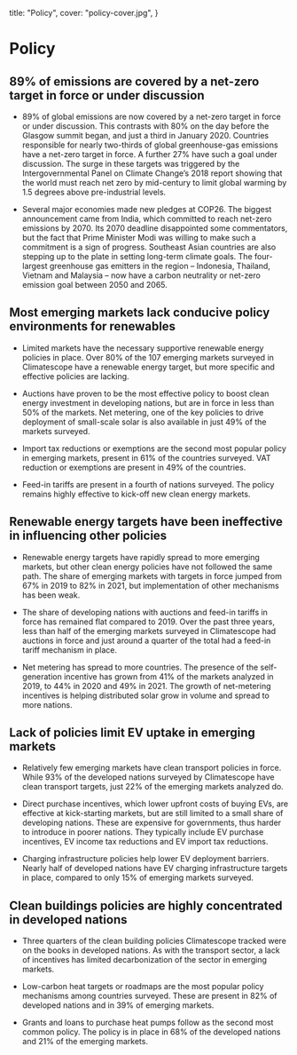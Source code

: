 
  title: "Policy",
  cover: "policy-cover.jpg",
}


# Policy

## 89% of emissions are covered by a net-zero target in force or under discussion

* 89% of global emissions are now covered by a net-zero target in force or under discussion. This contrasts with 80% on the day before the Glasgow summit began, and just a third in January 2020. Countries responsible for nearly two-thirds of global greenhouse-gas emissions have a net-zero target in force. A further 27% have such a goal under discussion. The surge in these targets was triggered by the Intergovernmental Panel on Climate Change’s 2018 report showing that the world must reach net zero by mid-century to limit global warming by 1.5 degrees above pre-industrial levels.

* Several major economies made new pledges at COP26. The biggest announcement came from India, which committed to reach net-zero emissions by 2070. Its 2070 deadline disappointed some commentators, but the fact that Prime Minister Modi was willing to make such a commitment is a sign of progress. Southeast Asian countries are also stepping up to the plate in setting long-term climate goals. The four-largest greenhouse gas emitters in the region – Indonesia, Thailand, Vietnam and Malaysia – now have a carbon neutrality or net-zero emission goal between 2050 and 2065.

## Most emerging markets lack conducive policy environments for renewables

* Limited markets have the necessary supportive renewable energy policies in place. Over 80% of the 107 emerging markets surveyed in Climatescope have a renewable energy target, but more specific and effective policies are lacking.

* Auctions have proven to be the most effective policy to boost clean energy investment in developing nations, but are in force in less than 50% of the markets. Net metering, one of the key policies to drive deployment of small-scale solar is also available in just 49% of the markets surveyed.

* Import tax reductions or exemptions are the second most popular policy in emerging markets, present in 61% of the countries surveyed. VAT reduction or exemptions are present in 49% of the countries.

* Feed-in tariffs are present in a fourth of nations surveyed. The policy remains highly effective to kick-off new clean energy markets.

## Renewable energy targets have been ineffective in influencing other policies

* Renewable energy targets have rapidly spread to more emerging markets, but other clean energy policies have not followed the same path. The share of emerging markets with targets in force jumped from 67% in 2019 to 82% in 2021, but implementation of other mechanisms has been weak.

* The share of developing nations with auctions and feed-in tariffs in force has remained flat compared to 2019. Over the past three years, less than half of the emerging markets surveyed in Climatescope had auctions in force and just around a quarter of the total had a feed-in tariff mechanism in place.

* Net metering has spread to more countries. The presence of the self-generation incentive has grown from 41% of the markets analyzed in 2019, to 44% in 2020 and 49% in 2021. The growth of net-metering incentives is helping distributed solar grow in volume and spread to more nations.

## Lack of policies limit EV uptake in emerging markets

* Relatively few emerging markets have clean transport policies in force. While 93% of the developed nations surveyed by Climatescope have clean transport targets, just 22% of the emerging markets analyzed do.

* Direct purchase incentives, which lower upfront costs of buying EVs, are effective at kick-starting markets, but are still limited to a small share of developing nations. These are expensive for governments, thus harder to introduce in poorer nations. They typically include EV purchase incentives, EV income tax reductions and EV import tax reductions.

* Charging infrastructure policies help lower EV deployment barriers. Nearly half of developed nations have EV charging infrastructure targets in place, compared to only 15% of emerging markets surveyed.

## Clean buildings policies are highly concentrated in developed nations

* Three quarters of the clean building policies Climatescope tracked were on the books in developed nations. As with the transport sector, a lack of incentives has limited decarbonization of the sector in emerging markets.

* Low-carbon heat targets or roadmaps are the most popular policy mechanisms among countries surveyed. These are present in 82% of developed nations and in 39% of emerging markets.

* Grants and loans to purchase heat pumps follow as the second most common policy. The policy is in place in 68% of the developed nations and 21% of the emerging markets.
